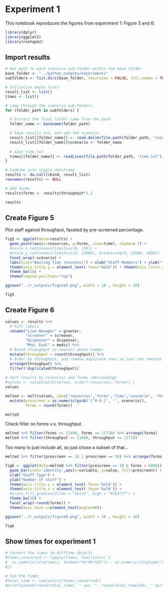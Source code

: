 # Experiment 1

This notebook reproduces the figures from experiment 1: Figure 5 and 6.

```r
library(dplyr)
library(ggplot2)
library(reshape2)
```

## Import results

```r
# Get path to each scenario sub-folder within the base folder
base_folder <- "../python_outputs/experiment1"
subfolders <- list.dirs(base_folder, recursive = FALSE, full.names = TRUE)
```

```r
# Initialise empty lists
result_list <- list()
times <- list()

# Loop through the scenario sub-folders
for (folder_path in subfolders) {

  # Extract the final folder name from the path
  folder_name <- basename(folder_path)

  # Save results.txt, and add the scenario 
  result_list[[folder_name]] <- read.delim(file.path(folder_path, "results.txt"))
  result_list[[folder_name]]$scenario <- folder_name
  
  # Save time.txt
  times[[folder_name]] <- readLines(file.path(folder_path, "time.txt"), warn=FALSE)
}
```

```r
# Combine into single dataframe
results <- do.call(rbind, result_list)
rownames(results) <- NULL

# Add forms
results$forms <- results$throughput*3.2

results
```

## Create Figure 5

Plot staff against throughput, faceted by pre-screened percentage.

```r
fig5 <- ggplot(data=results) + 
  geom_point(aes(x=resources, y=forms, size=time), alpha=0.7) +
  #scale_x_continuous(limits=c(0, 150)) +
  #scale_y_continuous(limits=c(0, 12000), breaks=seq(0, 12000, 3000)) +
  facet_wrap(~scenario) +
  labs(size="Waiting Time (minutes)") + xlab("Staff Members") + ylab("Throughput (forms per hour)") +
  theme(axis.title.y = element_text( face='bold')) + theme(axis.title.x = element_text( face='bold')) +
  theme_bw(18) +
  theme(legend.position="top")

ggsave("../r_outputs/figure5.png", width = 10 , height = 10)

fig5
```

## Create Figure 6

```r
values <- results %>%
  # Full labels
  rename("Line Manager" = greeter,
         "Screener" = screener,
         "Dispenser" = dispenser,
         "Med. Eval" = medic) %>%
  # Round throughput to nearest whole number
  mutate(throughput = round(throughput)) %>%
  # Order by throughput, and remove duplicate rows so just one remains
  arrange(throughput) %>%
  filter(!duplicated(throughput))
 
# Sort results by resources and forms (descending)
#values <- values[with(values, order(-resources,-forms)),]
values
```

```r
melted <- melt(values, id=c('resources','forms','time','scenario', 'throughput')) %>%
  mutate(prescreen = as.numeric(gsub('[^0-9.]', '', scenario)),
         forms = round(forms))

melted
```

Check filter on forms v.s. throughput.

```r
melted %>% filter(forms >= 11498, forms <= 11710) %>% arrange(forms)
melted %>% filter(throughput >= 11498, throughput <= 11710)
```
Too many to just include all, so just chose a subset of that...

```r
melted %>% filter(prescreen == 10 | prescreen == 50) %>% arrange(forms)
```

```r
fig6 <- ggplot(data=melted %>% filter(prescreen == 10 & forms > 6000)) +
  geom_bar(stat='identity',aes(x=variable, y=value, fill=prescreen)) +
  xlab("Staff Type") +
  ylab("Number of staff") +
  theme(axis.title.y = element_text( face='bold')) +
  theme(axis.title.x = element_text( face='bold')) +
  #scale_fill_gradient2(low = "white", high = "#363737") +
  theme_bw(18) +
  facet_wrap(~round(forms)) +
  theme(axis.text.x=element_text(angle=90))

ggsave("../r_outputs/figure6.png", width = 10 , height = 10)

fig6
```

## Show times for experiment 1

```r
# Convert the times to difftime objects
#times_converted <- lapply(times, function(x) {
#  as.numeric(strptime(x, format="%H:%M:%OS")) - as.numeric(strptime("0:00:00", format="%H:%M:%OS"))
#})

# Sum the times
#total_time <- sum(unlist(times_converted))
#print(paste0(round(total_time), " sec, ", round(total_time/60), " min"))
```
